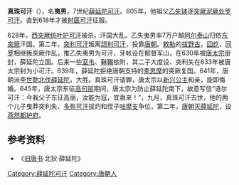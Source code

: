 '''真珠可汗'''（{{bd||？|645年||catIdx=J}}），名'''夷男'''，7世纪[[薛延陀|薛延陀]][[可汗|可汗]]。605年，他祖父[[乙失钵|乙失钵]]逐[[突厥|突厥]][[泥厥处罗可汗|泥厥处罗可汗]]。直到618年才被[[射匮可汗|射匮可汗]]征服。

628年，[[西突厥|西突厥]][[统叶护可汗|统叶护可汗]]被杀，汗国大乱。乙失夷男率7万户越[[阿尔泰山|阿尔泰山]]归依[[东突厥|东突厥]]汗国。第二年，[[突利可汗|突利可汗]]叛离[[颉利可汗|颉利可汗]]，投靠[[唐朝|唐朝]]。[[敕勒|敕勒]]的[[拔野古|拔野古]]，[[回纥|回纥]]，[[同罗|同罗]]相继叛突厥作乱，推乙失夷男为可汗，牙帐设在郁督军山，在630年被[[唐太宗|唐太宗]]册封，薛延陀立国。后来一些[[室韦|室韦]]、[[靺鞨|靺鞨]]依附，其二子大度设、突利失在633年被唐太宗封为小可汗。639年，薛延陀拒绝唐朝支持的[[李思摩|李思摩]]的突厥复国。641年，唐朝派[[李世勣|李世勣]][[唐击薛延陀之战|北伐薛延陀]]，大胜。真珠可汗请罪，唐太宗以[[新兴公主_(唐太宗女)|新兴公主]]和亲，旋即悔婚。645年，唐太宗东征[[高句丽|高句丽]]期间，唐太宗为防止薛延陀南下，故意写信“语尔可汗：今我父子东征高丽，汝能为寇，宜亟来！”，九月，真珠可汗去世，他的两个儿子曳莽突利失、[[多弥可汗|多弥可汗]]拔灼和侄子[[咄摩支|咄摩支]]争位，第二年，[[唐灭薛延陀之战|唐朝灭薛延陀]]，设[[燕然都护府|燕然都护府]]。

{{start box}}
{{s-before|[[也咥可汗|也咥可汗]]}}
{{s-title|[[薛延陀|薛延陀]][[可汗|可汗]]|628年—645年}}
{{s-after|[[多弥可汗|多弥可汗]]}}
{{end box}}

==参考资料==
*《[[旧唐书|旧唐书]]·北狄·薛延陀》

[[Category:薛延陀可汗|Category:薛延陀可汗]]
[[Category:唐朝人|Category:唐朝人]]